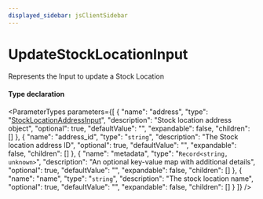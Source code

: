 ```yaml
---
displayed_sidebar: jsClientSidebar
---
```



# UpdateStockLocationInput

Represents the Input to update a Stock Location

#### Type declaration

<ParameterTypes parameters={[
  {
    "name": "address",
    "type": "[StockLocationAddressInput](internal.internal-1.StockLocationTypes.StockLocationAddressInput.mdx)",
    "description": "Stock location address object",
    "optional": true,
    "defaultValue": "",
    "expandable": false,
    "children": []
  },
  {
    "name": "address_id",
    "type": "`string`",
    "description": "The Stock location address ID",
    "optional": true,
    "defaultValue": "",
    "expandable": false,
    "children": []
  },
  {
    "name": "metadata",
    "type": "`Record<string, unknown>`",
    "description": "An optional key-value map with additional details",
    "optional": true,
    "defaultValue": "",
    "expandable": false,
    "children": []
  },
  {
    "name": "name",
    "type": "`string`",
    "description": "The stock location name",
    "optional": true,
    "defaultValue": "",
    "expandable": false,
    "children": []
  }
]} />
